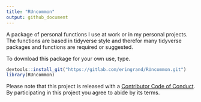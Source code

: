 ```yaml
---
title: "RUncommon"
output: github_document
---
```


A package of personal functions I use at work or in my personal projects. The functions are based in tidyverse style and therefor many tidyverse packages and functions are required or suggested. 

To download this package for your own use, type.

```r
devtools::install_git("https://gitlab.com/eringrand/RUncommon.git")
library(RUncommon)
```

Please note that this project is released with a [Contributor Code of Conduct](CODE_OF_CONDUCT.md).
By participating in this project you agree to abide by its terms.